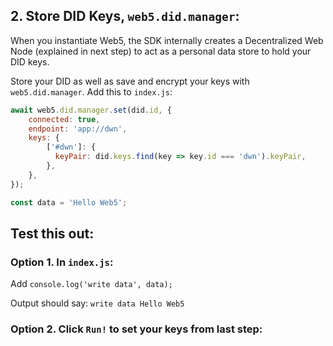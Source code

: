 ## 2. Store DID Keys, `web5.did.manager`:

When you instantiate Web5, the SDK internally creates a Decentralized Web Node (explained in next step) to act as a personal data store to hold your DID keys.

Store your DID as well as save and encrypt your keys with `web5.did.manager`. Add this to `index.js`:

```js
await web5.did.manager.set(did.id, {
    connected: true,
    endpoint: 'app://dwn',
    keys: {
        ['#dwn']: {
          keyPair: did.keys.find(key => key.id === 'dwn').keyPair,
        },
    },
});

const data = 'Hello Web5';
```

## Test this out:

### Option 1. In `index.js`:
Add `console.log('write data', data);`

Output should say: `write data Hello Web5`

### Option 2. Click `Run!` to set your keys from last step: